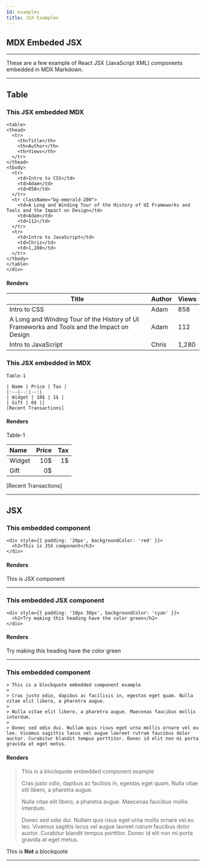 ```yaml
---
Id: examples
title: JSX Examples
---
```



## MDX  Embeded JSX

---


These are a few example of  React JSX (JavaScript XML) components embedded in MDX Markdown. 

---

## Table

### This JSX embedded MDX

  
  ```
  <table>
  <thead>
    <tr>
      <th>Title</th>
      <th>Author</th>
      <th>Views</th>
    </tr>
  </thead>
  <tbody>
    <tr>
      <td>Intro to CSS</td>
      <td>Adam</td>
      <td>858</td>
    </tr>
    <tr className="bg-emerald-200">
      <td>A Long and Winding Tour of the History of UI Frameworks and Tools and the Impact on Design</td>
      <td>Adam</td>
      <td>112</td>
    </tr>
    <tr>
      <td>Intro to JavaScript</td>
      <td>Chris</td>
      <td>1,280</td>
    </tr>
  </tbody>
</table>
</div>
```

#### Renders

  <table>
  <thead>
    <tr>
      <th>Title</th>
      <th>Author</th>
      <th>Views</th>
    </tr>
  </thead>
  <tbody>
    <tr>
      <td>Intro to CSS</td>
      <td>Adam</td>
      <td>858</td>
    </tr>
    <tr className="bg-emerald-200">
      <td>A Long and Winding Tour of the History of UI Frameworks and Tools and the Impact on Design</td>
      <td>Adam</td>
      <td>112</td>
    </tr>
    <tr>
      <td>Intro to JavaScript</td>
      <td>Chris</td>
      <td>1,280</td>
    </tr>
  </tbody>
</table>

### This JSX embedded in MDX

```
Table-1

| Name | Price | Tax |
|:--|--:|--:|
| Widget | 10$ | 1$ |
| Gift | 0$ ||
[Recent Transactions]
```

#### Renders
Table-1

| Name | Price | Tax |
|:--|--:|--:|
| Widget | 10$ | 1$ |
| Gift | 0$ ||
[Recent Transactions]

---

## JSX

### This embedded component

```
<div style={{ padding: '20px', backgroundColor: 'red' }}>
  <h3>This is JSX component</h3>
</div>
```

#### Renders 

<div style={{ padding: '15px', backgroundColor: 'pink' }}>
  This is JSX component
</div>

---

### This embedded JSX component 

```
<div style={{ padding: '10px 30px', backgroundColor: 'cyan' }}>
  <h2>Try making this heading have the color green</h2>
</div>
```

#### Renders

<div style={{ padding: '10px 30px', backgroundColor: 'cyan' }}>
  Try making this heading have the color green
</div>

---

### This embedded component

```
> This is a blockquote embedded component example
>
> Cras justo odio, dapibus ac facilisis in, egestas eget quam. Nulla vitae elit libero, a pharetra augue.
>
> Nulla vitae elit libero, a pharetra augue. Maecenas faucibus mollis interdum.
>
> Donec sed odio dui. Nullam quis risus eget urna mollis ornare vel eu leo. Vivamus sagittis lacus vel augue laoreet rutrum faucibus dolor auctor. Curabitur blandit tempus porttitor. Donec id elit non mi porta gravida at eget metus.

```

#### Renders

> This is a blockquote embedded component example
>
> Cras justo odio, dapibus ac facilisis in, egestas eget quam. Nulla vitae elit libero, a pharetra augue.
>
> Nulla vitae elit libero, a pharetra augue. Maecenas faucibus mollis interdum.
>
> Donec sed odio dui. Nullam quis risus eget urna mollis ornare vel eu leo. Vivamus sagittis lacus vel augue laoreet rutrum faucibus dolor auctor. Curabitur blandit tempus porttitor. Donec id elit non mi porta gravida at eget metus.

This is **Not** a blockquote

---

